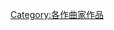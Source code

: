 {{Commons category|Compositions by Sergei Rachmaninoff}}
{{cat more|拉赫曼尼諾夫作品列表}}

{{DEFAULTSORT:Rachmaninov, Sergei}}
[[Category:各作曲家作品|Category:各作曲家作品]]